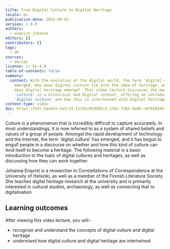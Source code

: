 ```yaml
---
title: From Digital Culture to Digital Heritage
locale: en
publication-date: 2023-08-02
version: 1.0.0
authors:
  - enqvist-johanna
editors: []
contributors: []
tags:
  - dh
sources:
  - dariah
license: cc-by-4.0
table-of-contents: false
summary:
  content: With the evolution of the digital world, the term 'digital culture' has
    emerged. How does digital culture tie into the idea of heritage, and how
    does digital heritage emerge?  This video lecture discusses the meaning of
    'culture' in a historical and digital context, offering an introduction to
    'digital culture' and how this is intertwined with digital heritage.
content-type: video
doi: https://hdl.handle.net/21.11159/019595c5-178c-7383-9a86-c8f9169364f7
---
```

Culture is a phenomenon that is incredibly difficult to capture accurately. In most understandings, it is now referred to as a system of shared beliefs and values of a group of people. Amongst the rapid development of technology and the Internet, the term 'digital culture' has emerged, and it has begun to engulf people in a discourse on whether and how this kind of culture can lend itself to become a heritage. The following material is a basic introduction to the topic of digital cultures and heritages, as well as discussing how they can work together.

Johanna Enqvist is a researcher in Constellations of Correspondence at the University of Helsinki, as well as a member of the Finnish Literature Society. She teaches digital heritage research at the university and is primarily interested in cultural studies, archaeology, as well as connecting that to digitalisation.

## Learning outcomes

After viewing this video lecture, you will:-

* recognise and understand the concepts of digital culture and digital heritage
* understand how digital culture and digital heritage are intertwined

<VideoCard provider="uni-helsinki" id="f97fcb1d-26bd-46b1-87b8-02b4ca171cbb" title="From Digital Culture to Digital Heritage" image="/assets/content/assets/en/resources/hosted/from-digital-culture-to-digital-heritage/from-digital-culture-feature-image.png" subtitle="Click here to view" />
